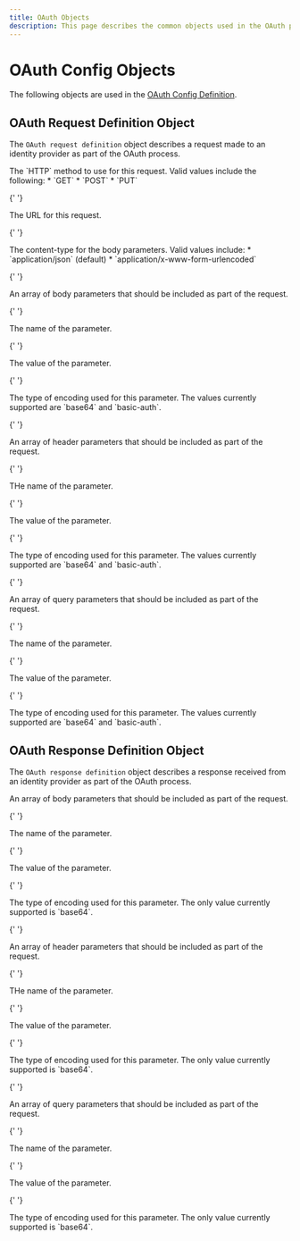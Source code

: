 ```yaml
---
title: OAuth Objects
description: This page describes the common objects used in the OAuth process.
---
```


# OAuth Config Objects

The following objects are used in the [OAuth Config Definition](./oauth-config.mdx).

## OAuth Request Definition Object

The `OAuth request definition` object describes a request made to an identity provider as part of the OAuth process.

<Reference>
 <Field name="method" type="string" required={true}>
     <Description>
       The `HTTP` method to use for this request. Valid values include the following:
       * `GET`
       * `POST`
       * `PUT`
     </Description>
   </Field>

{' '}

<Field name="url" type="string" required={true}>
  <Description>The URL for this request.</Description>
</Field>

{' '}

<Field name="contentType" type="string" required={false}>
  <Description>
    The content-type for the body parameters. Valid values include: * `application/json` (default) *
    `application/x-www-form-urlencoded`
  </Description>
</Field>

{' '}

<Field name="bodyParameters" type="object[]" required={false}>
  <Description>An array of body parameters that should be included as part of the request.</Description>
</Field>

{' '}

<Field name="bodyParameters[].name" type="string" required={true}>
  <Description>The name of the parameter.</Description>
</Field>

{' '}

<Field name="bodyParameters[].value" type="string" required={true}>
  <Description>The value of the parameter.</Description>
</Field>

{' '}

<Field name="bodyParameters[].encoding" type="string" required={true}>
  <Description>
    The type of encoding used for this parameter. The values currently supported are `base64` and `basic-auth`.
  </Description>
</Field>

{' '}

<Field name="headerParameters" type="object[]" required={false}>
  <Description>An array of header parameters that should be included as part of the request.</Description>
</Field>

{' '}

<Field name="headerParameters[].name" type="string" required={true}>
  <Description>THe name of the parameter.</Description>
</Field>

{' '}

<Field name="headerParameters[].value" type="string" required={true}>
  <Description>The value of the parameter.</Description>
</Field>

{' '}

<Field name="headerParameters[].encoding" type="string" required={true}>
  <Description>
    The type of encoding used for this parameter. The values currently supported are `base64` and `basic-auth`.
  </Description>
</Field>

{' '}

<Field name="queryParameters" type="object[]" required={false}>
  <Description>An array of query parameters that should be included as part of the request.</Description>
</Field>

{' '}

<Field name="queryParameters[].name" type="string" required={true}>
  <Description>The name of the parameter.</Description>
</Field>

{' '}

<Field name="queryParameters[].value" type="string" required={true}>
  <Description>The value of the parameter.</Description>
</Field>

{' '}

<Field name="queryParameters[].encoding" type="string" required={true}>
  <Description>
    The type of encoding used for this parameter. The values currently supported are `base64` and `basic-auth`.
  </Description>
</Field>

</Reference>

## OAuth Response Definition Object

The `OAuth response definition` object describes a response received from an identity provider as part of the OAuth process.

<Reference>
  <Field name="bodyParameters" type="object[]" required={false}>
      <Description>
      An array of body parameters that should be included as part of the request.
    </Description>
  </Field>

{' '}

<Field name="bodyParameters[].name" type="string" required={true}>
  <Description>The name of the parameter.</Description>
</Field>

{' '}

<Field name="bodyParameters[].value" type="string" required={true}>
  <Description>The value of the parameter.</Description>
</Field>

{' '}

<Field name="bodyParameters[].encoding" type="string" required={true}>
  <Description>
    The type of encoding used for this parameter. The only value currently supported is `base64`.
  </Description>
</Field>

{' '}

<Field name="headerParameters" type="object[]" required={false}>
  <Description>An array of header parameters that should be included as part of the request.</Description>
</Field>

{' '}

<Field name="headerParameters[].name" type="string" required={true}>
  <Description>THe name of the parameter.</Description>
</Field>

{' '}

<Field name="headerParameters[].value" type="string" required={true}>
  <Description>The value of the parameter.</Description>
</Field>

{' '}

<Field name="headerParameters[].encoding" type="string" required={true}>
  <Description>
    The type of encoding used for this parameter. The only value currently supported is `base64`.
  </Description>
</Field>

{' '}

<Field name="queryParameters" type="object[]" required={false}>
  <Description>An array of query parameters that should be included as part of the request.</Description>
</Field>

{' '}

<Field name="queryParameters[].name" type="string" required={true}>
  <Description>The name of the parameter.</Description>
</Field>

{' '}

<Field name="queryParameters[].value" type="string" required={true}>
  <Description>The value of the parameter.</Description>
</Field>

{' '}

<Field name="queryParameters[].encoding" type="string" required={true}>
  <Description>
    The type of encoding used for this parameter. The only value currently supported is `base64`.
  </Description>
</Field>

</Reference>
